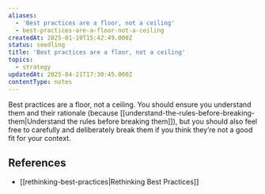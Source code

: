 ```yaml
---
aliases:
  - 'Best practices are a floor, not a ceiling'
  - best-practices-are-a-floor-not-a-ceiling
createdAt: 2025-01-19T15:42:49.000Z
status: seedling
title: 'Best practices are a floor, not a ceiling'
topics:
  - strategy
updatedAt: 2025-04-21T17:30:45.000Z
contentType: notes
---
```

Best practices are a floor, not a ceiling. You should ensure you understand them and their rationale (because [[understand-the-rules-before-breaking-them|Understand the rules before breaking them]]), but you should also feel free to carefully and deliberately break them if you think they’re not a good fit for your context.

## References

- [[rethinking-best-practices|Rethinking Best Practices]]
